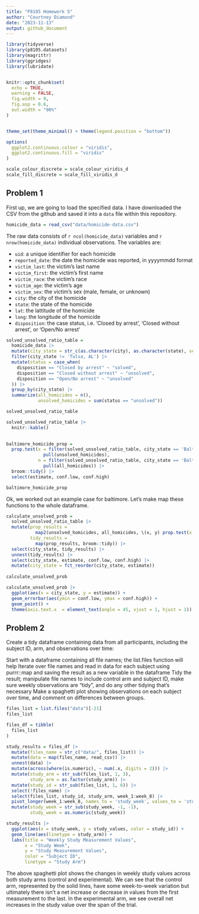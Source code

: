 ```yaml
---
title: "P8105 Homework 5"
author: "Courtney Diamond"
date: "2023-11-13"
output: github_document
---
```



```r
library(tidyverse)
library(p8105.datasets)
library(magrittr)
library(ggridges)
library(lubridate)


knitr::opts_chunk$set(
  echo = TRUE,
  warning = FALSE,
  fig.width = 9,
  fig.asp = 0.6,
  out.width = "90%"
)


theme_set(theme_minimal() + theme(legend.position = "bottom"))

options(
  ggplot2.continuous.colour = "viridis",
  ggplot2.continuous.fill = "viridis"
)

scale_colour_discrete = scale_colour_viridis_d
scale_fill_discrete = scale_fill_viridis_d
```


## Problem 1

First up, we are going to load the specified data. I have downloaded the CSV from the github and saved it into a `data` file within this repository.

```r
homicide_data = read_csv("data/homicide-data.csv")
```

The raw data consists of `r ncol(homicide_data)` variables and `r nrow(homicide_data)` individual observations. The variables are: 

* `uid`: a unique identifier for each homicide
* `reported_date`: the date the homicide was reported, in yyyymmdd format
* `victim_last`: the victim's last name
* `victim_first`: the victim's first name
* `victim_race`: the victim's race
* `victim_age`: the victim's age
* `victim_sex`: the victim's sex (male, female, or unknown)
* `city`: the city of the homicide
* `state`: the state of the homicide
* `lat`: the lattitude of the homicide
* `long`: the longitude of the homicide
* `disposition`: the case status, i.e. 'Closed by arrest', 'Closed without arrest', or 'Open/No arrest'



```r
solved_unsolved_ratio_table =
  homicide_data |> 
  mutate(city_state = str_c(as.character(city), as.character(state), sep = ", ")) |> 
  filter(city_state != 'Tulsa, AL') |> 
  mutate(status = case_when(
    disposition == "Closed by arrest" ~ "solved",
    disposition == "Closed without arrest" ~ "unsolved",
    disposition == "Open/No arrest" ~ "unsolved"
  )) |>
  group_by(city_state) |> 
  summarize(all_homicides = n(),
            unsolved_homicides = sum(status == "unsolved"))

solved_unsolved_ratio_table

solved_unsolved_ratio_table |> 
  knitr::kable()
  
```

```r
baltimore_homicide_prop = 
  prop.test(x = filter(solved_unsolved_ratio_table, city_state == 'Baltimore, MD') |>
              pull(unsolved_homicides),
            n = filter(solved_unsolved_ratio_table, city_state == 'Baltimore, MD') |>
              pull(all_homicides)) |> 
  broom::tidy() |> 
  select(estimate, conf.low, conf.high)

baltimore_homicide_prop
```

Ok, we worked out an example case for baltimore. Let's make map these functions to the whole dataframe.  
```r
calculate_unsolved_prob =
  solved_unsolved_ratio_table |> 
  mutate(prop_results = 
           map2(unsolved_homicides, all_homicides, \(x, y) prop.test(x = x, n = y)),
         tidy_results = 
           map(prop_results, broom::tidy)) |> 
  select(city_state, tidy_results) |> 
  unnest(tidy_results) |> 
  select(city_state, estimate, conf.low, conf.high) |> 
  mutate(city_state = fct_reorder(city_state, estimate))
  
calculate_unsolved_prob

calculate_unsolved_prob |> 
  ggplot(aes(x = city_state, y = estimate)) +
  geom_errorbar(aes(ymin = conf.low, ymax = conf.high)) + 
  geom_point() +
  theme(axis.text.x  = element_text(angle = 45, vjust = 1, hjust = 1))


```

## Problem 2

Create a tidy dataframe containing data from all participants, including the subject ID, arm, and observations over time:

Start with a dataframe containing all file names; the list.files function will help
Iterate over file names and read in data for each subject using purrr::map and saving the result as a new variable in the dataframe
Tidy the result; manipulate file names to include control arm and subject ID, make sure weekly observations are “tidy”, and do any other tidying that’s necessary
Make a spaghetti plot showing observations on each subject over time, and comment on differences between groups.

```r
files_list = list.files("data")[-21]
files_list

files_df = tibble(
  files_list
)

study_results = files_df |> 
  mutate(files_name = str_c("data/", files_list)) |> 
  mutate(data = map(files_name, read_csv)) |> 
  unnest(data) |> 
  mutate(across(where(is.numeric), ~ num(.x, digits = 2))) |> 
  mutate(study_arm = str_sub(files_list, 1, 3),
         study_arm = as.factor(study_arm)) |> 
  mutate(study_id = str_sub(files_list, 1, 6)) |> 
  select(!files_name) |> 
  select(files_list, study_id, study_arm, week_1:week_8) |> 
  pivot_longer(week_1:week_8, names_to = 'study_week', values_to = 'study_values') |> 
  mutate(study_week = str_sub(study_week, -1, -1),
         study_week = as.numeric(study_week))

study_results |> 
  ggplot(aes(x = study_week, y = study_values, color = study_id)) + 
  geom_line(aes(linetype = study_arm)) +
  labs(title = "Weekly Study Measurement Values",
       x = "Study Week",
       y = "Study Measurement Values",
       color = "Subject ID",
       linetype = "Study Arm")

```

The above spaghetti plot shows the changes in weekly study values across both study arms (control and experimental). We can see that the control arm, represented by the solid lines, have some week-to-week variation but ultimately there isn't a net increase or decrease in values from the first measurement to the last. In the experimental arm, we see overall net increases in the study value over the span of the trial. 



